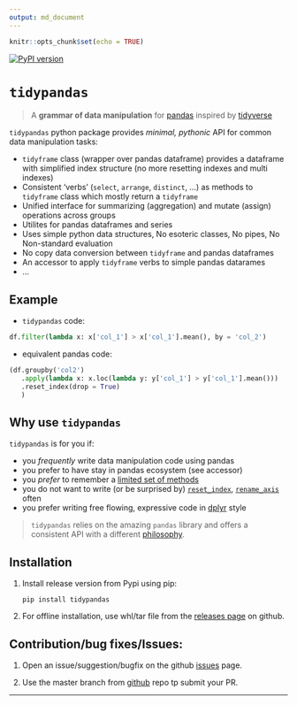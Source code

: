 ```yaml
---
output: md_document
---
```


```r
knitr::opts_chunk$set(echo = TRUE)
```

[![PyPI version](https://badge.fury.io/py/tidypandas.svg)](https://badge.fury.io/py/tidypandas)

# `tidypandas`

> A **grammar of data manipulation** for [pandas](https://pandas.pydata.org/docs/index.html) inspired by [tidyverse](https://tidyverse.tidyverse.org/) 

`tidypandas` python package provides *minimal, pythonic* API for common data manipulation tasks:
   
   - `tidyframe` class (wrapper over pandas dataframe) provides a dataframe with simplified index structure (no more resetting indexes and multi indexes)
   - Consistent 'verbs' (`select`, `arrange`, `distinct`, ...) as methods to `tidyframe` class which mostly return a `tidyframe`
   - Unified interface for summarizing (aggregation) and mutate (assign) operations across groups
   - Utilites for pandas dataframes and series
   - Uses simple python data structures, No esoteric classes, No pipes, No Non-standard evaluation
   - No copy data conversion between `tidyframe` and pandas dataframes
   - An accessor to apply `tidyframe` verbs to simple pandas datarames
   - ...

## Example

- `tidypandas` code:
```python
df.filter(lambda x: x['col_1'] > x['col_1'].mean(), by = 'col_2')
```

- equivalent pandas code:
```python
(df.groupby('col2')
   .apply(lambda x: x.loc(lambda y: y['col_1'] > y['col_1'].mean()))
   .reset_index(drop = True)
   )
```

## Why use `tidypandas`

`tidypandas` is for you if:

  - you *frequently* write data manipulation code using pandas
  - you prefer to have stay in pandas ecosystem (see accessor)
  - you *prefer* to remember a [limited set of methods](https://medium.com/dunder-data/minimally-sufficient-pandas-a8e67f2a2428)
  - you do not want to write (or be surprised by) [`reset_index`](https://pandas.pydata.org/docs/reference/api/pandas.DataFrame.reset_index.html), [`rename_axis`](https://pandas.pydata.org/docs/reference/api/pandas.DataFrame.rename_axis.html) often
  - you prefer writing free flowing, expressive code in [dplyr](https://dplyr.tidyverse.org/) style
 
> `tidypandas` relies on the amazing `pandas` library and offers a consistent API with a different [philosophy](https://tidyverse.tidyverse.org/articles/manifesto.html).

## Installation

1. Install release version from Pypi using pip:

   ```
   pip install tidypandas
   ```

2. For offline installation, use whl/tar file from the [releases page](https://github.com/talegari/tidypandas/releases) on github.

## Contribution/bug fixes/Issues:

1. Open an issue/suggestion/bugfix on the github [issues](https://github.com/talegari/tidypandas/issues) page.

2. Use the master branch from [github](https://github.com/talegari/tidypandas) repo tp submit your PR.

----
